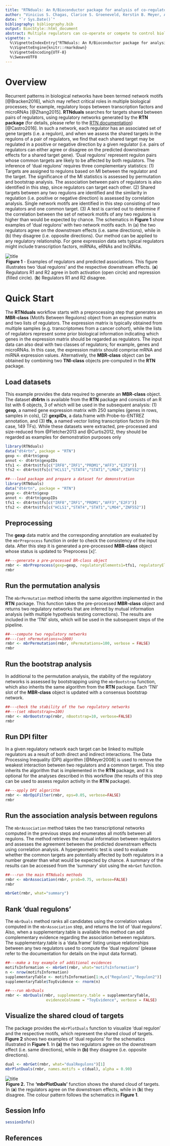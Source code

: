 ```yaml
---
title: "RTNduals: An R/Bioconductor package for analysis of co-regulatory network motifs and inference of 'dual regulons'."
author: "Vinicius S. Chagas, Clarice S. Groeneveld, Kerstin B. Meyer, A. Gordon Robertson, Mauro A. A. Castro"
date: "`r Sys.Date()`"
bibliography: bibliography.bib
output: BiocStyle::html_document
abstract: Multiple regulators can co-operate or compete to control biological processes. RTNduals is a tool derived from the [RTN](http://bioconductor.org/packages/RTN/) (Reconstruction of Transcriptional Networks) package and searches for possible co-regulatory relationships between pairs of regulators. The tool infers "dual regulon" status, a new concept that tests whether pairs of regulators have similar effects on their sets of target genes (regulons). Members of a pair can be of similar types or different types (e.g. transcription factor (TF)-TF, miRNA-miRNA, TF-miRNA, TF-mRNA). RTN infers interactions between a list of regulators and candidate target gene sets (i.e. regulons) using Mutual Information (MI). The "dual regulon" extension identifies shared targets and assesses the similarity in regulation for these shared targets. RTNduals can identify regulators with shared or opposing effects on cellular phenotypes and can be applied to many different regulatory processes.
vignette: >
  %\VignetteIndexEntry{"RTNduals: An R/Bioconductor package for analysis of co-regulatory network motifs and inference of 'dual regulons'."}
  %\VignetteEngine{knitr::rmarkdown}
  %\VignetteEncoding{UTF-8}
  %\SweaveUTF8
---
```


# Overview
Recurrent patterns in biological networks have been termed network motifs [@Bracken2016], which may reflect critical roles in multiple biological processes; for example, regulatory loops between transcription factors and microRNAs [@Zhang2015]. **RTNduals** searches for targets shared between pairs of regulators, using regulatory networks generated by the **RTN package** (for details, please refer to the [RTN documentation](http://bioconductor.org/packages/RTN/)) [@Castro2016]. In such a network, each regulator has an associated set of gene targets (i.e. a regulon), and when we assess the shared targets in the regulons of a pair of regulators, we find that each shared target may be regulated in a positive or negative direction by a given regulator (i.e. pairs of regulators can either agree or disagree on the predicted downstream effects for a shared target gene). 'Dual regulons' represent regulon pairs whose common targets are likely to be affected by both regulators. The inference of 'dual regulons' requires three complementary statistics: (1) Targets are assigned to regulons based on MI between the regulator and the target. The significance of the MI statistics is assessed by permutation and bootstrap analysis. The association between pairs of regulators is also identified in this step, since regulators can target each other. (2) Shared targets between any two regulons are identified and the similarity in regulation (i.e. positive or negative direction) is assessed by correlation analysis. Single network motifs are identified in this step consisting of two regulators and one common target. (3) A test is carried out to determine if the correlation between the set of network motifs of any two regulons is higher than would be expected by chance. The schematics in **Figure 1** show examples of 'dual regulons' with two network motifs each. In (a) the two regulators agree on the downstream effects (i.e. same directions), while in (b) they disagree (i.e. opposite directions). Our method can be applied to any regulatory relationship. For gene expression data sets typical regulators might include transcription factors, miRNAs, eRNAs and lncRNAs.


![title](figures/motifs.png)
<legend><b>Figure 1</b> -  Examples of regulators and predicted associations. This figure illustrates two ‘dual regulons’ and the respective downstream effects. (<b>a</b>)  Regulators R1 and R2 agree in both activation (open circle) and repression (filled circle). (<b>b</b>) Regulators R1 and R2 disagree. </legend>


# Quick Start
The **RTNduals** workflow starts with a preprocessing step that generates an **MBR-class** (Motifs Between Regulons) object from an expression matrix and two lists of regulators. The expression matrix is typically obtained from multiple samples (e.g. transcriptomes from a cancer cohort), while the lists of regulators represent some prior biological information indicating which genes in the expression matrix should be regarded as regulators. The input data can also deal with two classes of regulators; for example, genes and microRNAs. In this case, the expression matrix should comprise mRNA and miRNA expression values. Alternatively, the **MBR-class** object can be obtained by combining two **TNI-class** objects pre-computed in the **RTN** package.

## Load datasets
This example provides the data required to generate an **MBR-class** object. The dataset **dt4rtn** is available from the **RTN** package and consists of an R list with 6 objects, 3 of which will be used in the subsequent analysis: (1) **gexp**, a named gene expression matrix with 250 samples (genes in rows, samples in cols), (2) **gexpIDs**, a data.frame with Probe-to-ENTREZ annotation, and (3) **tfs**, a named vector listing transcription factors (in this case, 149 TFs). While these datasets were extracted, pre-processed and size-reduced from @Fletcher2013 and @Curtis2012, they should be regarded as examples for demonstration purposes only

```r
library(RTNduals)
data("dt4rtn", package = "RTN")
gexp <- dt4rtn$gexp
annot <- dt4rtn$gexpIDs
tfs1 <- dt4rtn$tfs[c("IRF8","IRF1","PRDM1","AFF3","E2F3")]
tfs2 <- dt4rtn$tfs[c("HCLS1","STAT4","STAT1","LMO4","ZNF552")]
```

```r
##---load package and prepare a dataset for demonstration
library(RTNduals)
data("dt4rtn", package = "RTN")
gexp <- dt4rtn$gexp
annot <- dt4rtn$gexpIDs
tfs1 <- dt4rtn$tfs[c("IRF8","IRF1","PRDM1","AFF3","E2F3")]
tfs2 <- dt4rtn$tfs[c("HCLS1","STAT4","STAT1","LMO4","ZNF552")]
```

## Preprocessing
The **gexp** data matrix and the corresponding annotation are evaluated by the `mbrPreprocess` function in order to check the consistency of the input data. After this step it is generated a pre-processed **MBR-class** object whose status is updated to 'Preprocess [x]'.

```r
##---generate a pre-processed BR-class object
rmbr <- mbrPreprocess(gexp=gexp, regulatoryElements1=tfs1, regulatoryElements2=tfs2, gexpIDs=annot, verbose = FALSE)
rmbr
```

## Run the permutation analysis
The `mbrPermutation` method inherits the same algorithm implemented in the **RTN** package. This function takes the pre-processed **MBR-class** object and returns two regulatory networks that are inferred by mutual information analysis (with multiple hypothesis testing corrections). The results are included in the 'TNI' slots, which will be used in the subsequent steps of the pipeline.

```r
##---compute two regulatory networks
##---(set nPermutations>=1000)
rmbr <- mbrPermutation(rmbr, nPermutations=100, verbose = FALSE)
rmbr
```

## Run the bootstrap analysis
In additional to the permutation analysis, the stability of the regulatory networks is assessed by bootstrapping using the `mbrBootstrap` function, which also inherits the same algorithm from the **RTN** package. Each 'TNI' slot of the **MBR-class** object is updated with a consensus bootstrap network.

```r
##---check the stability of the two regulatory networks
##---(set nBootstrap>=100)
rmbr <- mbrBootstrap(rmbr, nBootstrap=10, verbose=FALSE)
rmbr
```

## Run DPI filter
In a given regulatory network each target can be linked to multiple regulators as a result of both direct and indirect interactions. The Data Processing Inequality (DPI) algorithm [@Meyer2008] is used to remove the weakest interaction between two regulators and a common target. This step inherits the algorithm that is implemented in the **RTN** package, and it is optional for the analyses described in this workflow (the results of this step can be used to assess regulon activity in the **RTN** package).

```r
##---apply DPI algorithm
rmbr <- mbrDpiFilter(rmbr, eps=0.05, verbose=FALSE)
rmbr
```

## Run the association analysis between regulons
The `mbrAssociation` method takes the two transcriptional networks computed in the previous steps and enumerates all motifs between all regulons. The method retrieves the mutual information between regulators and assesses the agreement between the predicted downstream effects using correlation analysis. A hypergeometric test is used to evaluate whether the common targets are potentially affected by both regulators in a number greater than what would be expected by chance. A summary of the results can be accessed from the 'summary' slot using the `mbrGet` function.
```r
##---run the main RTNduals methods
rmbr <- mbrAssociation(rmbr, prob=0.75, verbose=FALSE)
rmbr
```

```r
mbrGet(rmbr, what="summary")
```

## Rank 'dual regulons'
The `mbrDuals` method ranks all candidates using the correlation values computed in the `mbrAssociation` step, and returns the list of 'dual regulons'. Also, when a supplementary.table is available this method can add complementary evidence regarding the association between regulators. The supplementary.table is a 'data.frame' listing unique relationships between any two regulators used to compute the 'dual regulons' (please refer to the documentation for details on the input data format).

```r
##---make a toy example of additional evidences
motifsInformation <- mbrGet(rmbr, what="motifsInformation")
n <- nrow(motifsInformation)
supplementaryTable <- motifsInformation[1:n,c("Regulon1","Regulon2")]
supplementaryTable$ToyEvidence <- rnorm(n)

##---run mbrDuals
rmbr <- mbrDuals(rmbr, supplementary.table = supplementaryTable, 
                  evidenceColname = "ToyEvidence", verbose = FALSE)
```

## Visualize the shared cloud of targets
The package provides the `mbrPlotDuals` function to visualize 'dual regulon' and the respective motifs, which represent the shared cloud of targets. **Figure 2** shows two examples of 'dual regulons' for the schematics illustrated in **Figure 1**. In **(a)** the two regulators agree on the downstream effect (i.e. same directions), while in **(b)** they disagree (i.e. opposite directions).

```r
dual <- mbrGet(rmbr, what="dualRegulons")[1]
mbrPlotDuals(rmbr, names.motifs = c(dual), alpha = 0.90)
```

![title](figures/duals.png)
<legend><b>Figure 2.</b>  The <b>'mbrPlotDuals'</b> function shows the shared cloud of targets. In (<b>a</b>) the regulators agree on the downstream effects, while in (<b>b</b>) they disagree. The colour pattern follows the schematics in <b>Figure 1</b>.</legend>

## Session Info
```r
sessionInfo()
```

## References
